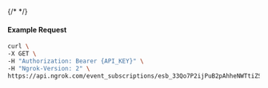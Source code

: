 {/* <!-- Code generated for API Clients. DO NOT EDIT. --> */}

#### Example Request
```bash
curl \
-X GET \
-H "Authorization: Bearer {API_KEY}" \
-H "Ngrok-Version: 2" \
https://api.ngrok.com/event_subscriptions/esb_33Qo7P2ijPuB2pAhheNWTtiZSTd
```